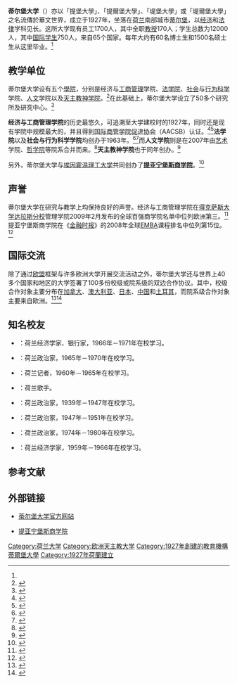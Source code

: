 {{coord|51|33|46|N|05|02|31|E|display=title|type:edu}}
{{University
|name            = 蒂尔堡大学
|native_name     = Universiteit van Tilburg
|latin_name      = 
|image           = [[File:uvt_logo.gif|200px]]
|motto           = Understanding Society
|established     = 1927年
|type            = 公立
|endowment       = 
|president       = Philip Eijlander<ref>{{cite web |url=http://www.tilburguniversity.nl/university/organisation_management/universitylevel/board.html |title=Executive Board |publisher=蒂尔堡大学 |date= |accessdate=2009年8月6日 |language=en }}</ref>
|faculty         = 
|staff           = 1700<ref name="facts">{{cite web |url=http://www.tilburguniversity.nl/university/facts_figures/ |title=Some facts |publisher=蒂尔堡大学 |date= |accessdate=2009年8月6日 |language=en }}</ref>
|students        = 12000<ref name="facts"/>
|undergrad       = 
|postgrad        = 
|doctoral        = 
|city            = [[蒂尔堡|蒂尔堡]]
|state           = 
|country         = [[荷兰|荷兰]]
|campus          = 
|mascot          = 
|religion        = 
|affiliations    = 欧洲大学协会（EUA）<br />[[国际商管学院促进协会|国际商管学院促进协会]]（AACSB）
|footnotes       = 
|website         = http://www.uvt.nl/
|address         = 
|logo            = 
}}
'''蒂尔堡大学'''（{{lang-nl|Universiteit van Tilburg}}）亦以「提堡大學」、「提爾堡大學」、「堤堡大學」或「堤爾堡大學」之名流傳於華文世界，成立于1927年，坐落在[[荷兰|荷兰]]南部城市[[蒂尔堡|蒂尔堡]]，以[[经济|经济]]和[[法律|法律]]学科见长。这所大学现有员工1700人，其中全职[[教授|教授]]170人；学生总数为12000人，其中[[国际学生|国际学生]]750人，来自65个国家。每年大约有60名博士生和1500名硕士生从这里毕业。<ref name="facts"/>

== 教学单位 ==
蒂尔堡大学设有五个[[學院_(大學)|學院]]，分别是经济与[[工商管理|工商管理]]学院、[[法学|法学院]]、[[社会学|社会]]与[[行为科学|行为科学]]学院、[[人文|人文]]学院以及[[天主教|天主教]][[神学院|神学院]]。<ref>{{cite web |url=http://www.tilburguniversity.nl/faculties/ |title=Faculties and departments |publisher=蒂尔堡大学 |date= |accessdate=2009年8月6日 |language=en }}</ref>在此基础上，蒂尔堡大学设立了50多个研究所及研究中心。<ref>{{cite web |url=http://www.tilburguniversity.nl/research/centres.html |title=Research centres, groups and Graduate schools |publisher=蒂尔堡大学 |date= |accessdate=2009年8月6日 |language=en }}</ref>

'''经济与工商管理学院'''的历史最悠久，可追溯至大学建校时的1927年，同时还是现有学院中规模最大的，并且得到[[国际商管学院促进协会|国际商管学院促进协会]]（AACSB）认证。<ref>{{cite web |url=http://www.tilburguniversity.nl/faculties/feb/organisation/history/ |title=History |publisher=蒂尔堡大学经济与工商管理学院 |date= |accessdate=2009年8月6日 |language=en }}</ref><ref>{{cite web |url=https://datadirect.aacsb.edu/public/profiles/profile.cfm?runReport=1&unitid=55188&userType=All |title=Tilburg University, Faculty of Economics and Business Administration |publisher=[[国际商管学院促进协会|国际商管学院促进协会]] |date= |accessdate=2009年8月6日 |language=en }}</ref>'''法学院'''以及'''社会与行为科学学院'''均创办于1963年。<ref>{{cite web |url=http://www.tilburguniversity.nl/faculties/law/about/ |title=About the Faculty of Law |publisher=蒂尔堡大学法学院 |date= |accessdate=2009年8月6日 |language=en }}</ref><ref>{{cite web |url=http://www.tilburguniversity.nl/faculties/fsw/faculty/ |title=Faculty of Social and Behavioural Sciences |publisher=蒂尔堡大学社会与行为科学学院 |date= |accessdate=2009年8月6日 |language=en }}</ref>而'''人文学院'''则是在2007年由[[艺术|艺术]]学院、[[哲学|哲学院]]等院系合并而来。<ref>{{cite web |url=http://www.tilburguniversity.nl/faculties/humanities/factsheet.html |title=Factsheet Humanities |publisher=蒂尔堡大学人文学院 |date= |accessdate=2009年8月6日 |language=en }}</ref>'''天主教神学院'''也于同年创办。<ref>{{cite web |url=http://www.tilburguniversity.nl/faculties/fct/organisation/ |title=Profile |publisher=蒂尔堡大学天主教神学院 |date= |accessdate=2009年8月6日 |language=en }}</ref>

另外，蒂尔堡大学与[[埃因霍温理工大学|埃因霍温理工大学]]共同创办了'''[[提亚宁堡斯商学院|提亚宁堡斯商学院]]'''。<ref>{{cite web |url=http://www.tiasnimbas.edu/Index.aspx?pgeId=401 |title=About TiasNimbas |publisher=提亚宁堡斯商学院 |date= |accessdate=2009年8月6日 |language=en |deadurl=yes |archiveurl=https://web.archive.org/web/20090727192522/http://www.tiasnimbas.edu/Index.aspx?pgeId=401 |archivedate=2009年7月27日 }}</ref>

== 声誉 ==
蒂尔堡大学在研究与教学上均保持良好的声誉。经济与工商管理学院在[[得克萨斯大学达拉斯分校|得克萨斯大学达拉斯分校]]管理学院2009年2月发布的全球百强商学院名单中位列欧洲第三。<ref>{{cite web|url=http://som.utdallas.edu/top100Ranking/searchRanking.php?t=w |title=The UTD Top 100 Worldwide Business School Rankings Based on Research Contributions Between 2004-2008 (All Journals) |publisher=得克萨斯大学达拉斯分校管理学院 |date=2009年2月13日 |accessdate=2009年8月6日 |language=en |deadurl=yes |archiveurl=https://web.archive.org/web/20111013175821/http://som.utdallas.edu/top100Ranking/searchRanking.php?t=w |archivedate=2011年10月13日 }}</ref>提亚宁堡斯商学院在《[[金融时报_(英国)|金融时报]]》的2008年全球[[EMBA|EMBA]]课程排名中位列第15位。<ref>{{cite web |url=http://rankings.ft.com/businessschoolrankings/emba-rankings |title=EMBA ranking 2008 |publisher=[[金融时报_(英国)|金融时报]] |date= |accessdate=2009年8月6日 |language=en }}</ref>

== 国际交流 ==
除了通过[[欧盟|欧盟]]框架与许多欧洲大学开展交流活动之外，蒂尔堡大学还与世界上40多个国家和地区的大学签署了100多份校级或院系级的双边合作协议。其中，校级合作对象主要分布在[[加拿大|加拿大]]、[[澳大利亚|澳大利亚]]、[[日本|日本]]、[[中国|中国]]和[[土耳其|土耳其]]，而院系级合作对象主要来自欧洲。<ref>{{cite web |url=http://www.tilburguniversity.nl/university/internationalnetwork/ |title=International Relations at Tilburg University |publisher=蒂尔堡大学 |date= |accessdate=2009年8月6日 |language=en }}</ref><ref>{{cite web |url=http://www.tilburguniversity.nl/university/internationalnetwork/partnerinstitutions.html |title=Partner Institutions |publisher=蒂尔堡大学 |date= |accessdate=2009年8月6日 |language=en }}</ref>

== 知名校友 ==
* {{Link-nl|维姆·范登霍贝赫|Wim van den Goorbergh}}：荷兰经济学家、银行家，1966年－1971年在校学习。
* {{Link-nl|勒内·范德林登|René van der Linden}}：荷兰政治家，1965年－1970年在校学习。
* {{Link-nl|哈里·洛克费尔|Harry Lockefeer}}：荷兰记者，1960年－1965年在校学习。
* {{Link-nl|许斯·梅维斯|Guus Meeuwis}}：荷兰歌手。
* {{Link-nl|诺贝特·施梅尔策|Norbert Schmelzer}}：荷兰政治家，1939年－1947年在校学习。
* {{Link-nl|皮特·斯滕坎普|Piet Steenkamp}}：荷兰政治家，1947年－1951年在校学习。
* {{Link-nl|伊冯娜·蒂默曼-比克|Yvonne Timmerman-Buck}}：荷兰政治家，1974年－1980年在校学习。
* {{Link-nl|赫尔曼·韦费尔斯|Herman Wijffels}}：荷兰经济学家，1959年－1966年在校学习。

== 参考文献 ==
{{reflist|2}}

== 外部链接 ==
* {{Nl icon}}{{En icon}}[https://web.archive.org/web/20040919044154/http://www.uvt.nl/ 蒂尔堡大学官方网站]
* {{En icon}}[https://web.archive.org/web/20101121065303/http://www.tiasnimbas.edu/ 提亚宁堡斯商学院]

{{荷兰的大学}}
{{Authority control}}
[[Category:荷兰大学|Category:荷兰大学]]
[[Category:欧洲天主教大学|Category:欧洲天主教大学]]
[[Category:1927年創建的教育機構|Category:1927年創建的教育機構]]
[[Category:蒂爾堡大學|]]
[[Category:1927年荷蘭建立|Category:1927年荷蘭建立]]